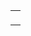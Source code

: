 {| border="0" cellpadding="0" cellspacing="0" align="right"
|align=center colspan=0|	 
{{Image label begin|image=淅川地质1.png|width={{{width|500}}}|float={{{float|none}}}}} 
<span style="background-color: yellow"> 
{{Image label|x=265|y=170|text=盛湾镇}}	 
{{Image label|x=316|y=200|text=[[仓房镇]]}}	 	 
{{Image label|x=200|y=176|text=滔河乡}}	 
{{Image label|x=295|y=205|text=①}}	 
{{Image label|x=200|y=35|text=淅川县城}}
{{Image label|x=150|y=50|text=毛堂乡}}	 
{{Image label|x=365|y=190|text=[[丹江口水库]]}}	 
{{Image label|x=320|y=110|text=[[马蹬镇]]}}	 
{{Image label|x=425|y=227|text=②}}	 
{{Image label|x=170|y=127|text=[[老城镇 (淅川县)|老城镇]]}}
{{Image label|x=170|y=100|text=②}}
{{Image label|x=170|y=154|text=大石桥乡}}	 
{{Image label|x=75|y=100|text=西簧乡}}
{{Image label|x=130|y=100|text=①}}	 
{{Image label|x=30|y=160|text=[[荆紫关镇]]}}
{{Image label|x=410|y=100|text=③}}	 
{{Image label|x=400|y=118|text=[[香花镇]]}}
{{Image label|x=430|y=90|text=[[厚坡镇]]}}
{{Image label|x=450|y=140|text=[[九重镇]]}}	  
|}